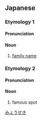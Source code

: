 ==Japanese==

===Etymology 1===
{{ja-kanjitab|みょう|せき|yomi=on}}

====Pronunciation====
{{ja-pron|みょうせき|y=on}}

====Noun====
{{ja-noun|みょうせき}}

# [[family name]]

===Etymology 2===
{{ja-kanjitab|めい|せき|yomi=on}}

====Pronunciation====
{{ja-pron|めいせき|y=on}}

====Noun====
{{ja-noun|めいせき}}

# famous spot

[[Category:ja:Onomastics|みょうせき]]